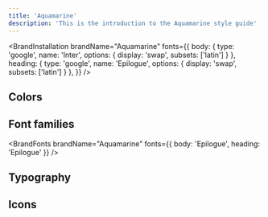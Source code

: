 ```yaml
---
title: 'Aquamarine'
description: 'This is the introduction to the Aquamarine style guide'
---
```


<BrandInstallation
  brandName="Aquamarine"
  fonts={{
    body: { type: 'google', name: 'Inter', options: { display: 'swap', subsets: ['latin'] } },
    heading: { type: 'google', name: 'Epilogue', options: { display: 'swap', subsets: ['latin'] } },
  }}
/>

## Colors

<BrandColors brandName="Aquamarine" />

## Font families

<BrandFonts brandName="Aquamarine" fonts={{ body: 'Epilogue', heading: 'Epilogue' }} />

## Typography

<BrandTypography brandName="Aquamarine" />

## Icons

<IconsPreview strokeWidth={1.5} />
